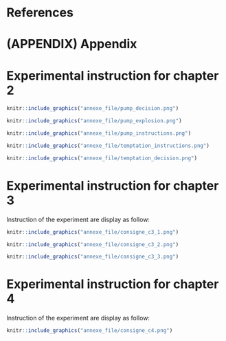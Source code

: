 # References {-}

<!-- you surely have a way to better format the references; there must be automatic styling CSS or other, because right now it is not very good. look for an out-of-the-box style; add some padding between lines (to tightly packed now). Minor point, but now it is really unreadable because of the too flat format. -->

<div id="refs"></div>

# (APPENDIX) Appendix {-} 

# Experimental instruction for chapter 2 {#expe-instruc2}

```r
knitr::include_graphics("annexe_file/pump_decision.png")
```

```r
knitr::include_graphics("annexe_file/pump_explosion.png")
```

```r
knitr::include_graphics("annexe_file/pump_instructions.png")
```


```r
knitr::include_graphics("annexe_file/temptation_instructions.png")
```

```r
knitr::include_graphics("annexe_file/temptation_decision.png")
```


# Experimental instruction for chapter 3 {#expe-instruc3}

Instruction of the experiment are display as follow:

```r
knitr::include_graphics("annexe_file/consigne_c3_1.png")
```

```r
knitr::include_graphics("annexe_file/consigne_c3_2.png")
```

```r
knitr::include_graphics("annexe_file/consigne_c3_3.png")
```

# Experimental instruction for chapter 4 {#expe-instruc4}

Instruction of the experiment are display as follow:

```r
knitr::include_graphics("annexe_file/consigne_c4.png")
```

